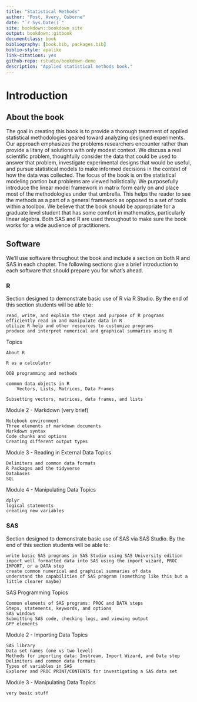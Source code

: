```yaml
--- 
title: "Statistical Methods"
author: "Post, Avery, Osborne"
date: "`r Sys.Date()`"
site: bookdown::bookdown_site
output: bookdown::gitbook
documentclass: book
bibliography: [book.bib, packages.bib]
biblio-style: apalike
link-citations: yes
github-repo: rstudio/bookdown-demo
description: "Applied statistical methods book."
---
```


# Introduction  

## About the book  

The goal in creating this book is to provide a thorough treatment of applied statistical methodologies geared toward analyzing designed experiments. Our approach emphasizes the problems researchers encounter rather than provide a litany of solutions with only modest context. We discuss a real scientific problem, thoughfully consider the data that could be used to answer that problem, investigate experimental designs that would be useful, and pursue statistical models to make informed decisions in the context of how the data was collected. The focus of the book is on the statistical modeling portion but problems are viewed holistically. We purposefully introduce the linear model framework in matrix form early on and place most of the methodologies under that umbrella. This helps the reader to see the methods as a part of a general framework as opposed to a set of tools within a toolbox. We believe that the book should be appropriate for a graduate level student that has some comfort in mathematics, particularly linear algebra. Both SAS and R are used throughout to make sure the book works for a wide audience of practitioners.


## Software  

We'll use software throughout the book and include a section on both R and SAS in each chapter.  The following sections give a brief introduction to each software that should prepare you for what's ahead.  

### R  

Section designed to demonstrate basic use of R via R Studio. By the end of this section students will be able to:

    read, write, and explain the steps and purpose of R programs
    efficiently read in and manipulate data in R
    utilize R help and other resources to customize programs
    produce and interpret numerical and graphical summaries using R

Topics

    About R

    R as a calculator

    OOB programming and methods

    common data objects in R
        Vectors, Lists, Matrices, Data Frames

    Subsetting vectors, matrices, data frames, and lists


Module 2 - Markdown (very brief)

    Notebook environment
    Three elements of markdown documents
    Markdown syntax
    Code chunks and options
    Creating different output types

Module 3 - Reading in External Data
Topics

    Delimiters and common data formats
    R Packages and the tidyverse
    Databases
    SQL

Module 4 - Manipulating Data
Topics

    dplyr
    logical statements
    creating new variables

### SAS

Section designed to demonstrate basic use of SAS via SAS Studio. By the end of this section students will be able to:

    write basic SAS programs in SAS Studio using SAS University edition
    import well formatted data into SAS using the import wizard, PROC IMPORT, or a DATA step
    create common numerical and graphical summaries of data
    understand the capabilities of SAS program (something like this but a little clearer maybe)


SAS Programming
Topics

    Common elements of SAS programs: PROC and DATA steps
    Steps, statements, keywords, and options
    SAS windows
    Submitting SAS code, checking logs, and viewing output
    GPP elements

Module 2 - Importing Data
Topics

    SAS library
    Data set names (one vs two level)
    Methods for importing data: Instream, Import Wizard, and Data step
    Delimiters and common data formats
    Types of variables in SAS
    Explorer and PROC PRINT/CONTENTS for investigating a SAS data set


Module 3 - Manipulating Data
Topics

    very basic stuff